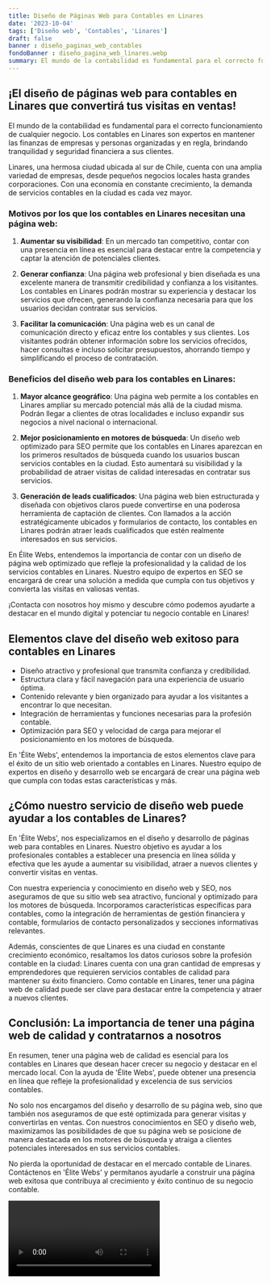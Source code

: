 ```yaml
---
title: Diseño de Páginas Web para Contables en Linares
date: '2023-10-04'
tags: ['Diseño web', 'Contables', 'Linares']
draft: false
banner : diseño_paginas_web_contables
fondoBanner : diseño_pagina_web_linares.webp
summary: El mundo de la contabilidad es fundamental para el correcto funcionamiento de cualquier negocio. Los contables en Linares son expertos en mantener las finanzas de empresas y personas organizadas y en regla, brindando tranquilidad y seguridad financiera a sus clientes.
---
```


## ¡El diseño de páginas web para contables en Linares que convertirá tus visitas en ventas!

El mundo de la contabilidad es fundamental para el correcto funcionamiento de cualquier negocio. Los contables en Linares son expertos en mantener las finanzas de empresas y personas organizadas y en regla, brindando tranquilidad y seguridad financiera a sus clientes.

Linares, una hermosa ciudad ubicada al sur de Chile, cuenta con una amplia variedad de empresas, desde pequeños negocios locales hasta grandes corporaciones. Con una economía en constante crecimiento, la demanda de servicios contables en la ciudad es cada vez mayor.

### Motivos por los que los contables en Linares necesitan una página web:

1. **Aumentar su visibilidad**: En un mercado tan competitivo, contar con una presencia en línea es esencial para destacar entre la competencia y captar la atención de potenciales clientes.

2. **Generar confianza**: Una página web profesional y bien diseñada es una excelente manera de transmitir credibilidad y confianza a los visitantes. Los contables en Linares podrán mostrar su experiencia y destacar los servicios que ofrecen, generando la confianza necesaria para que los usuarios decidan contratar sus servicios.

3. **Facilitar la comunicación**: Una página web es un canal de comunicación directo y eficaz entre los contables y sus clientes. Los visitantes podrán obtener información sobre los servicios ofrecidos, hacer consultas e incluso solicitar presupuestos, ahorrando tiempo y simplificando el proceso de contratación.

### Beneficios del diseño web para los contables en Linares:

1. **Mayor alcance geográfico**: Una página web permite a los contables en Linares ampliar su mercado potencial más allá de la ciudad misma. Podrán llegar a clientes de otras localidades e incluso expandir sus negocios a nivel nacional o internacional.

2. **Mejor posicionamiento en motores de búsqueda**: Un diseño web optimizado para SEO permite que los contables en Linares aparezcan en los primeros resultados de búsqueda cuando los usuarios buscan servicios contables en la ciudad. Esto aumentará su visibilidad y la probabilidad de atraer visitas de calidad interesadas en contratar sus servicios.

3. **Generación de leads cualificados**: Una página web bien estructurada y diseñada con objetivos claros puede convertirse en una poderosa herramienta de captación de clientes. Con llamados a la acción estratégicamente ubicados y formularios de contacto, los contables en Linares podrán atraer leads cualificados que estén realmente interesados ​​en sus servicios.

En Élite Webs, entendemos la importancia de contar con un diseño de página web optimizado que refleje la profesionalidad y la calidad de los servicios contables en Linares. Nuestro equipo de expertos en SEO se encargará de crear una solución a medida que cumpla con tus objetivos y convierta las visitas en valiosas ventas.

¡Contacta con nosotros hoy mismo y descubre cómo podemos ayudarte a destacar en el mundo digital y potenciar tu negocio contable en Linares!

<GifSeo />

<Cta />

## Elementos clave del diseño web exitoso para contables en Linares

- Diseño atractivo y profesional que transmita confianza y credibilidad.
- Estructura clara y fácil navegación para una experiencia de usuario óptima.
- Contenido relevante y bien organizado para ayudar a los visitantes a encontrar lo que necesitan.
- Integración de herramientas y funciones necesarias para la profesión contable.
- Optimización para SEO y velocidad de carga para mejorar el posicionamiento en los motores de búsqueda.

En 'Élite Webs', entendemos la importancia de estos elementos clave para el éxito de un sitio web orientado a contables en Linares. Nuestro equipo de expertos en diseño y desarrollo web se encargará de crear una página web que cumpla con todas estas características y más.

## ¿Cómo nuestro servicio de diseño web puede ayudar a los contables de Linares?

En 'Élite Webs', nos especializamos en el diseño y desarrollo de páginas web para contables en Linares. Nuestro objetivo es ayudar a los profesionales contables a establecer una presencia en línea sólida y efectiva que les ayude a aumentar su visibilidad, atraer a nuevos clientes y convertir visitas en ventas.

Con nuestra experiencia y conocimiento en diseño web y SEO, nos aseguramos de que su sitio web sea atractivo, funcional y optimizado para los motores de búsqueda. Incorporamos características específicas para contables, como la integración de herramientas de gestión financiera y contable, formularios de contacto personalizados y secciones informativas relevantes.

Además, conscientes de que Linares es una ciudad en constante crecimiento económico, resaltamos los datos curiosos sobre la profesión contable en la ciudad: Linares cuenta con una gran cantidad de empresas y emprendedores que requieren servicios contables de calidad para mantener su éxito financiero. Como contable en Linares, tener una página web de calidad puede ser clave para destacar entre la competencia y atraer a nuevos clientes.

## Conclusión: La importancia de tener una página web de calidad y contratarnos a nosotros

En resumen, tener una página web de calidad es esencial para los contables en Linares que desean hacer crecer su negocio y destacar en el mercado local. Con la ayuda de 'Élite Webs', puede obtener una presencia en línea que refleje la profesionalidad y excelencia de sus servicios contables.

No solo nos encargamos del diseño y desarrollo de su página web, sino que también nos aseguramos de que esté optimizada para generar visitas y convertirlas en ventas. Con nuestros conocimientos en SEO y diseño web, maximizamos las posibilidades de que su página web se posicione de manera destacada en los motores de búsqueda y atraiga a clientes potenciales interesados en sus servicios contables.

No pierda la oportunidad de destacar en el mercado contable de Linares. Contáctenos en 'Élite Webs' y permítanos ayudarle a construir una página web exitosa que contribuya al crecimiento y éxito continuo de su negocio contable.

<Video />

<CtaBot job='Contables' city='Linares'/>

<Gmaps query='Linares+españa+maps' />